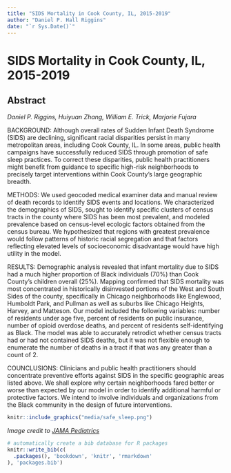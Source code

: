 ```yaml
--- 
title: "SIDS Mortality in Cook County, IL, 2015-2019"
author: "Daniel P. Hall Riggins"
date: "`r Sys.Date()`"
---
```


# SIDS Mortality in Cook County, IL, 2015-2019

## Abstract

*Daniel P. Riggins, Huiyuan Zhang, William E. Trick, Marjorie Fujara*

BACKGROUND: Although overall rates of Sudden Infant Death Syndrome (SIDS) are declining, significant racial disparities persist in many metropolitan areas, including Cook County, IL. In some areas, public health campaigns have successfully reduced SIDS through promotion of safe sleep practices. To correct these disparities, public health practitioners might benefit from guidance to specific high-risk neighborhoods to precisely target interventions within Cook County’s large geographic breadth.  

METHODS: We used geocoded medical examiner data and manual review of death records to identify SIDS events and locations. We characterized the demographics of SIDS, sought to identify specific clusters of census tracts in the county where SIDS has been most prevalent, and modeled prevalence based on census-level ecologic factors obtained from the census bureau. We hypothesized that regions with greatest prevalence would follow patterns of historic racial segregation and that factors reflecting elevated levels of socioeconomic disadvantage would have high utility in the model.  

RESULTS: Demographic analysis revealed that infant mortality due to SIDS had a much higher proportion of Black individuals (70%) than Cook County's children overall (25%). Mapping confirmed that SIDS mortality was most concentrated in historically disinvested portions of the West and South Sides of the county, specifically in Chicago neighborhoods like Englewood, Humboldt Park, and Pullman as well as suburbs like Chicago Heights, Harvey, and Matteson. Our model included the following variables: number of residents under age five, percent of residents on public insurance, number of opioid overdose deaths, and percent of residents self-identifying as Black. The model was able to accurately retrodict whether census tracts had or had not contained SIDS deaths, but it was not flexible enough to enumerate the number of deaths in a tract if that was any greater than a count of 2.  

COUNCLUSIONS: Clinicians and public health practitioners should concentrate preventive efforts against SIDS in the specific geographic areas listed above. We shall explore why certain neighborhoods fared better or worse than expected by our model in order to identify additional harmful or protective factors. We intend to involve individuals and organizations from the Black community in the design of future interventions. 



```r
knitr::include_graphics("media/safe_sleep.png")
```

*Image credit to [JAMA Pediatrics](https://jamanetwork.com/journals/jamapediatrics/fullarticle/2599897)*

```r
# automatically create a bib database for R packages
knitr::write_bib(c(
  .packages(), 'bookdown', 'knitr', 'rmarkdown'
), 'packages.bib')
```
